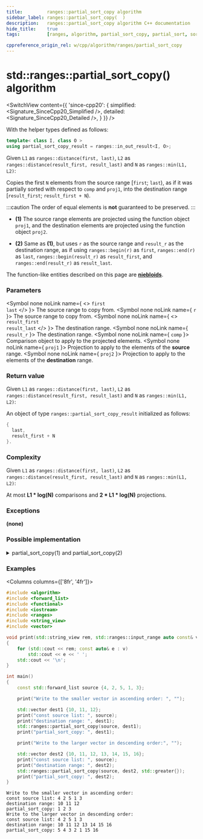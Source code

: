 ```yaml
---
title:         ranges::partial_sort_copy algorithm
sidebar_label: ranges::partial_sort_copy(  )
description:   ranges::partial_sort_copy algorithm C++ documentation
hide_title:    true
tags:          [ranges, algorithm, partial_sort_copy, partial_sort, sort, ascending, order]

cppreference_origin_rel: w/cpp/algorithm/ranges/partial_sort_copy
---
```



<!----------------- Codes ---------------------->


# std::ranges::partial_sort_copy() algorithm

<SwitchView content={{
	'since-cpp20': {
		simplified:	<Signature_SinceCpp20_Simplified />,
		detailed:	<Signature_SinceCpp20_Detailed />,
	}
}} />

With the helper types defined as follows:
```cpp
template< class I, class O >
using partial_sort_copy_result = ranges::in_out_result<I, O>;
```

Given `L1` as `ranges::distance(first, last)`, `L2` as `ranges::distance(result_first, result_last)` and `N` as `ranges::min(L1, L2)`:

Copies the first `N` elements from the source range [`first`; `last`), as if it was partially sorted with respect to `comp` and `proj1`,
into the destination range [`result_first`; `result_first + N`).

:::caution
The order of equal elements is **not** guaranteed to be preserved.
:::

- **(1)** The source range elements are projected using the function object `proj1`, and the destination elements are projected using the function object `proj2`.

- **(2)** Same as **(1)**, but uses `r` as the source range and `result_r` as the destination range,
  as if using `ranges::begin(r)` as `first`, `ranges::end(r)` as `last`, `ranges::begin(result_r)` as `result_first`, and `ranges::end(result_r)` as `result_last`.

The function-like entities described on this page are [**niebloids**](/docs/algo/niebloids).

### Parameters

<SymbolTable>

  <Symbol none noLink name={ <> <code>first</code> <br/> <code>last</code> </> }>
    The source range to copy from.
  </Symbol>
  <Symbol none noLink name={ <code>r</code> }>
    The source range to copy from.
  </Symbol>
  <Symbol none noLink name={ <> <code>result_first</code> <br/> <code>result_last</code> </> }>
    The destination range.
  </Symbol>
  <Symbol none noLink name={ <code>result_r</code> }>
    The destination range.
  </Symbol>
  <Symbol none noLink name={ <code>comp</code> }>
    Comparison object to apply to the projected elements.
  </Symbol>
  <Symbol none noLink name={ <code>proj1</code> }>
    Projection to apply to the elements of the <b>source</b> range.
  </Symbol>
  <Symbol none noLink name={ <code>proj2</code> }>
    Projection to apply to the elements of the <b>destination</b> range.
  </Symbol>

</SymbolTable>

### Return value

Given `L1` as `ranges::distance(first, last)`, `L2` as `ranges::distance(result_first, result_last)` and `N` as `ranges::min(L1, L2)`:

An object of type `ranges::partial_sort_copy_result` initialized as follows:
```cpp
{
  last,
  result_first + N
}.
```

### Complexity

Given `L1` as `ranges::distance(first, last)`, `L2` as `ranges::distance(result_first, result_last)` and `N` as `ranges::min(L1, L2)`:

At most **L1 \* log(N)** comparisons and **2 \* L1 \* log(N)** projections.

### Exceptions

**(none)**

### Possible implementation

<details>
<summary>partial_sort_copy(1) and partial_sort_copy(2)</summary>

```cpp
struct partial_sort_copy_fn
{
    template<std::input_iterator I1, std::sentinel_for<I1> S1,
             std::random_access_iterator I2, std::sentinel_for<I2> S2,
             class Comp = ranges::less, class Proj1 = std::identity,
             class Proj2 = std::identity>
    requires std::indirectly_copyable<I1, I2> && std::sortable<I2, Comp, Proj2> &&
             std::indirect_strict_weak_order<Comp, std::projected<I1, Proj1>,
             std::projected<I2, Proj2>>
    constexpr ranges::partial_sort_copy_result<I1, I2>
        operator()( I1 first, S1 last, I2 result_first, S2 result_last,
                    Comp comp = {}, Proj1 proj1 = {}, Proj2 proj2 = {} ) const
    {
        if (result_first == result_last)
            return {std::move(ranges::next(std::move(first), std::move(last))),
                    std::move(result_first)};

        auto out_last {result_first};
        // copy first N elements
        for (; !(first == last or out_last == result_last); ++out_last, ++first)
            *out_last = *first;

        // convert N copied elements into a max-heap
        ranges::make_heap(result_first, out_last, comp, proj2);

        // process the rest of the input range (if any), preserving the heap property
        for (; first != last; ++first)
        {
            if (std::invoke(comp, std::invoke(proj1, *first),
                                  std::invoke(proj2, *result_first)))
            {
                // pop out the biggest item and push in a newly found smaller one
                ranges::pop_heap(result_first, out_last, comp, proj2);
                *(out_last - 1) = *first;
                ranges::push_heap(result_first, out_last, comp, proj2);
            }
        }

        // first N elements in the output range is still
        // a heap - convert it into a sorted range
        ranges::sort_heap(result_first, out_last, comp, proj2);

        return {std::move(first), std::move(out_last)};
    }

    template<ranges::input_range R1, ranges::random_access_range R2,
             class Comp = ranges::less, class Proj1 = std::identity,
             class Proj2 = std::identity>
    requires std::indirectly_copyable<ranges::iterator_t<R1>, ranges::iterator_t<R2>> &&
             std::sortable<ranges::iterator_t<R2>, Comp, Proj2> &&
             std::indirect_strict_weak_order<Comp, std::projected<ranges::iterator_t<R1>,
             Proj1>, std::projected<ranges::iterator_t<R2>, Proj2>>
    constexpr ranges::partial_sort_copy_result<ranges::borrowed_iterator_t<R1>,
              ranges::borrowed_iterator_t<R2>>
        operator()( R1&& r, R2&& result_r, Comp comp = {},
                    Proj1 proj1 = {}, Proj2 proj2 = {} ) const
    {
        return (*this)(ranges::begin(r), ranges::end(r),
                       ranges::begin(result_r), ranges::end(result_r),
                       std::move(comp), std::move(proj1), std::move(proj2));
    }
};

inline constexpr partial_sort_copy_fn partial_sort_copy {};
```

</details>

### Examples

<Columns columns={['8fr', '4fr']}>
<div>

```cpp title='Main.cpp' showLineNumbers
#include <algorithm>
#include <forward_list>
#include <functional>
#include <iostream>
#include <ranges>
#include <string_view>
#include <vector>

void print(std::string_view rem, std::ranges::input_range auto const& v)
{
    for (std::cout << rem; const auto& e : v)
        std::cout << e << ' ';
    std::cout << '\n';
}

int main()
{
    const std::forward_list source {4, 2, 5, 1, 3};

    print("Write to the smaller vector in ascending order: ", "");

    std::vector dest1 {10, 11, 12};
    print("const source list: ", source);
    print("destination range: ", dest1);
    std::ranges::partial_sort_copy(source, dest1);
    print("partial_sort_copy: ", dest1);

    print("Write to the larger vector in descending order:", "");

    std::vector dest2 {10, 11, 12, 13, 14, 15, 16};
    print("const source list: ", source);
    print("destination range: ", dest2);
    std::ranges::partial_sort_copy(source, dest2, std::greater{});
    print("partial_sort_copy: ", dest2);
}
```

</div>
<div>

```plaintext title="Output"
Write to the smaller vector in ascending order:
const source list: 4 2 5 1 3
destination range: 10 11 12
partial_sort_copy: 1 2 3
Write to the larger vector in descending order:
const source list: 4 2 5 1 3
destination range: 10 11 12 13 14 15 16
partial_sort_copy: 5 4 3 2 1 15 16
```

</div>
</Columns>
